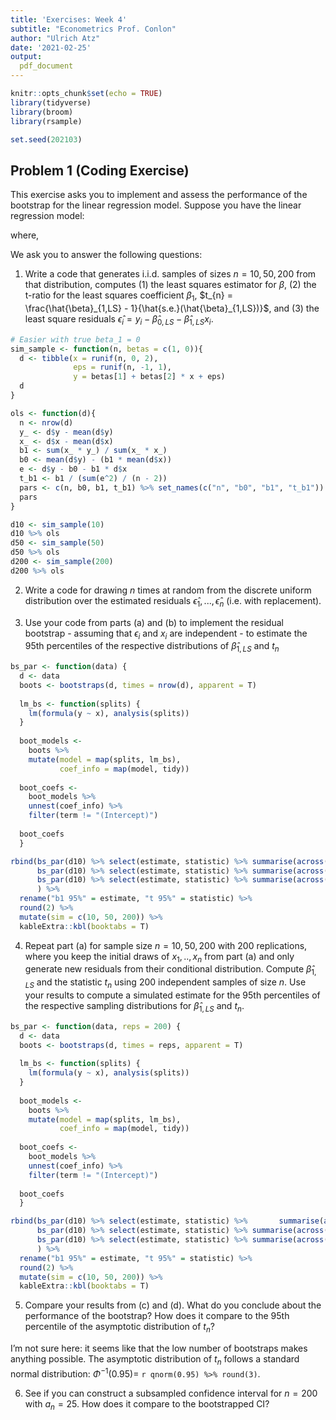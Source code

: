 ```yaml
---
title: 'Exercises: Week 4'
subtitle: "Econometrics Prof. Conlon"
author: "Ulrich Atz"
date: '2021-02-25'
output:
  pdf_document 
---
```


```r
knitr::opts_chunk$set(echo = TRUE)
library(tidyverse)
library(broom)
library(rsample)

set.seed(202103)
```

## Problem 1 (Coding Exercise)

This exercise asks you to implement and assess the performance of the bootstrap for the linear regression model. Suppose you have the linear regression model:

```{=tex}
\begin{align*}
  y_{i} = \beta_{0} + \beta_{1}x_{i} + \epsilon_{i}
\end{align*}
```
where,

```{=tex}
\begin{itemize}
  \item[-] $x_{i} \sim U[0,2]$
  \item[-] $\epsilon_{i} \vert x_{i} \sim U[-1,1]$
  \item[-] $\beta_{0} = \beta_{1} = 1$ 
\end{itemize}
```
We ask you to answer the following questions:

1.  Write a code that generates i.i.d. samples of sizes $n=10,50,200$ from that distribution, computes (1) the least squares estimator for $\beta$, (2) the t-ratio for the least squares coefficient $\beta_{1}$, $t_{n} = \frac{\hat{\beta}_{1,LS} - 1}{\hat{s.e.}(\hat{\beta}_{1,LS})}$, and (3) the least square residuals $\hat{\epsilon}_{i} = y_{i} - \hat{\beta}_{0,LS} - \hat{\beta}_{1,LS} x_{i}$.

```r
# Easier with true beta_1 = 0
sim_sample <- function(n, betas = c(1, 0)){
  d <- tibble(x = runif(n, 0, 2),
              eps = runif(n, -1, 1),
              y = betas[1] + betas[2] * x + eps)
  d
}

ols <- function(d){
  n <- nrow(d)
  y_ <- d$y - mean(d$y)
  x_ <- d$x - mean(d$x)
  b1 <- sum(x_ * y_) / sum(x_ * x_)
  b0 <- mean(d$y) - (b1 * mean(d$x))
  e <- d$y - b0 - b1 * d$x
  t_b1 <- b1 / (sum(e^2) / (n - 2))
  pars <- c(n, b0, b1, t_b1) %>% set_names(c("n", "b0", "b1", "t_b1")) %>% round(2)
  pars
}

d10 <- sim_sample(10) 
d10 %>% ols
d50 <- sim_sample(50) 
d50 %>% ols
d200 <- sim_sample(200) 
d200 %>% ols

```

2.  Write a code for drawing $n$ times at random from the discrete uniform distribution over the estimated residuals $\hat{\epsilon}_{1},...,\hat{\epsilon}_{n}$ (i.e. with replacement).

3.  Use your code from parts (a) and (b) to implement the residual bootstrap - assuming that $\epsilon_{i}$ and $x_{i}$ are independent - to estimate the 95th percentiles of the respective distributions of $\hat{\beta}_{1,LS}$ and $t_{n}$


```r
bs_par <- function(data) { 
  d <- data
  boots <- bootstraps(d, times = nrow(d), apparent = T)
  
  lm_bs <- function(splits) {
    lm(formula(y ~ x), analysis(splits))
  }
  
  boot_models <-
    boots %>% 
    mutate(model = map(splits, lm_bs),
           coef_info = map(model, tidy))
  
  boot_coefs <- 
    boot_models %>% 
    unnest(coef_info) %>% 
    filter(term != "(Intercept)")
  
  boot_coefs
  }  

rbind(bs_par(d10) %>% select(estimate, statistic) %>% summarise(across(everything(), quantile, 0.95)),
      bs_par(d10) %>% select(estimate, statistic) %>% summarise(across(everything(), quantile, 0.95)),
      bs_par(d10) %>% select(estimate, statistic) %>% summarise(across(everything(), quantile, 0.95))
      ) %>% 
  rename("b1 95%" = estimate, "t 95%" = statistic) %>% 
  round(2) %>% 
  mutate(sim = c(10, 50, 200)) %>% 
  kableExtra::kbl(booktabs = T)

```


4.  Repeat part (a) for sample size $n=10,50,200$ with $200$ replications, where you keep the initial draws of $x_{1},..,x_{n}$ from part (a) and only generate new residuals from their conditional distribution. Compute $\hat{\beta}_{1,LS}$ and the statistic $t_{n}$ using $200$ independent samples of size $n$. Use your results to compute a simulated estimate for the 95th percentiles of the respective sampling distributions for $\hat{\beta}_{1,LS}$ and $t_{n}$.

```r
bs_par <- function(data, reps = 200) { 
  d <- data
  boots <- bootstraps(d, times = reps, apparent = T)
  
  lm_bs <- function(splits) {
    lm(formula(y ~ x), analysis(splits))
  }
  
  boot_models <-
    boots %>% 
    mutate(model = map(splits, lm_bs),
           coef_info = map(model, tidy))
  
  boot_coefs <- 
    boot_models %>% 
    unnest(coef_info) %>% 
    filter(term != "(Intercept)")
  
  boot_coefs
  }  

rbind(bs_par(d10) %>% select(estimate, statistic) %>%       summarise(across(everything(), quantile, 0.95)),
      bs_par(d10) %>% select(estimate, statistic) %>% summarise(across(everything(), quantile, 0.95)),
      bs_par(d10) %>% select(estimate, statistic) %>% summarise(across(everything(), quantile, 0.95))
      ) %>% 
  rename("b1 95%" = estimate, "t 95%" = statistic) %>% 
  round(2) %>% 
  mutate(sim = c(10, 50, 200)) %>% 
  kableExtra::kbl(booktabs = T)

```

5.  Compare your results from (c) and (d). What do you conclude about the performance of the bootstrap? How does it compare to the 95th percentile of the asymptotic distribution of $t_{n}$?

I'm not sure here: it seems like that the low number of bootstraps makes anything possible. The asymptotic distribution of $t_{n}$ follows a standard normal distribution: $\Phi^{-1}(0.95) =$ `r qnorm(0.95) %>% round(3)`. 

6.  See if you can construct a subsampled confidence interval for $n=200$ with $a_n = 25$. How does it compare to the bootstrapped CI?

